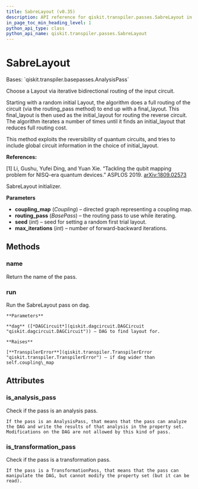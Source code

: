```yaml
---
title: SabreLayout (v0.35)
description: API reference for qiskit.transpiler.passes.SabreLayout in qiskit v0.35
in_page_toc_min_heading_level: 1
python_api_type: class
python_api_name: qiskit.transpiler.passes.SabreLayout
---
```


# SabreLayout

<Class id="qiskit.transpiler.passes.SabreLayout" isDedicatedPage={true} github="https://github.com/qiskit/qiskit/tree/stable/0.20/qiskit/transpiler/passes/layout/sabre_layout.py" signature="SabreLayout(*args, **kwargs)" modifiers="class">
  Bases: `qiskit.transpiler.basepasses.AnalysisPass`

  Choose a Layout via iterative bidirectional routing of the input circuit.

  Starting with a random initial Layout, the algorithm does a full routing of the circuit (via the routing\_pass method) to end up with a final\_layout. This final\_layout is then used as the initial\_layout for routing the reverse circuit. The algorithm iterates a number of times until it finds an initial\_layout that reduces full routing cost.

  This method exploits the reversibility of quantum circuits, and tries to include global circuit information in the choice of initial\_layout.

  **References:**

  \[1] Li, Gushu, Yufei Ding, and Yuan Xie. “Tackling the qubit mapping problem for NISQ-era quantum devices.” ASPLOS 2019. [arXiv:1809.02573](https://arxiv.org/pdf/1809.02573.pdf)

  SabreLayout initializer.

  **Parameters**

  *   **coupling\_map** (*Coupling*) – directed graph representing a coupling map.
  *   **routing\_pass** (*BasePass*) – the routing pass to use while iterating.
  *   **seed** (*int*) – seed for setting a random first trial layout.
  *   **max\_iterations** (*int*) – number of forward-backward iterations.

  ## Methods

  <span id="qiskit-transpiler-passes-sabrelayout-name" />

  ### name

  <Function id="qiskit.transpiler.passes.SabreLayout.name" signature="SabreLayout.name()">
    Return the name of the pass.
  </Function>

  <span id="qiskit-transpiler-passes-sabrelayout-run" />

  ### run

  <Function id="qiskit.transpiler.passes.SabreLayout.run" signature="SabreLayout.run(dag)">
    Run the SabreLayout pass on dag.

    **Parameters**

    **dag** ([*DAGCircuit*](qiskit.dagcircuit.DAGCircuit "qiskit.dagcircuit.DAGCircuit")) – DAG to find layout for.

    **Raises**

    [**TranspilerError**](qiskit.transpiler.TranspilerError "qiskit.transpiler.TranspilerError") – if dag wider than self.coupling\_map
  </Function>

  ## Attributes

  ### is\_analysis\_pass

  <Attribute id="qiskit.transpiler.passes.SabreLayout.is_analysis_pass">
    Check if the pass is an analysis pass.

    If the pass is an AnalysisPass, that means that the pass can analyze the DAG and write the results of that analysis in the property set. Modifications on the DAG are not allowed by this kind of pass.
  </Attribute>

  ### is\_transformation\_pass

  <Attribute id="qiskit.transpiler.passes.SabreLayout.is_transformation_pass">
    Check if the pass is a transformation pass.

    If the pass is a TransformationPass, that means that the pass can manipulate the DAG, but cannot modify the property set (but it can be read).
  </Attribute>
</Class>

